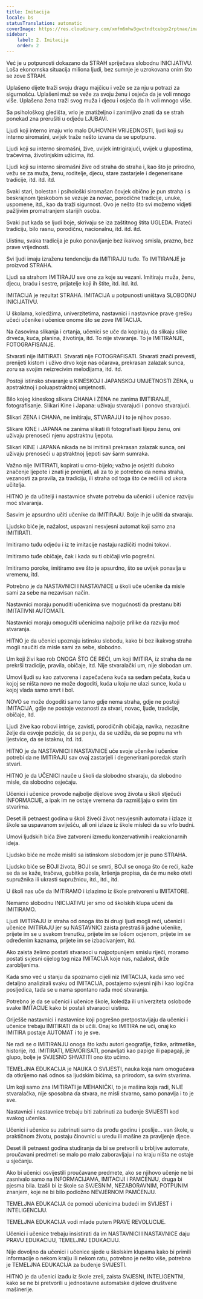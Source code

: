 ```yaml
---
title: Imitacija
locale: bs
statusTranslation: automatic
coverImage: https://res.cloudinary.com/xmfm6mhw3gwctndtcubgx2rptnae/image/upload/v1740337243/small_cover_educacion_fundamental_a051170f1c.webp
sidebar:
    label: 2. Imitacija
    order: 2
---
```

Već je u potpunosti dokazano da STRAH spriječava slobodnu INICIJATIVU. Loša ekonomska situacija miliona ljudi, bez sumnje je uzrokovana onim što se zove STRAH.

Uplašeno dijete traži svoju dragu majčicu i veže se za nju u potrazi za sigurnošću. Uplašeni muž se veže za svoju ženu i osjeća da je voli mnogo više. Uplašena žena traži svog muža i djecu i osjeća da ih voli mnogo više.

Sa psihološkog gledišta, vrlo je znatiželjno i zanimljivo znati da se strah ponekad zna prerušiti u odjeću LJUBAVI.

Ljudi koji interno imaju vrlo malo DUHOVNIH VRIJEDNOSTI, ljudi koji su interno siromašni, uvijek traže nešto izvana da se upotpune.

Ljudi koji su interno siromašni, žive, uvijek intrigirajući, uvijek u glupostima, tračevima, životinjskim užicima, itd.

Ljudi koji su interno siromašni žive od straha do straha i, kao što je prirodno, vežu se za muža, ženu, roditelje, djecu, stare zastarjele i degenerisane tradicije, itd. itd. itd.

Svaki stari, bolestan i psihološki siromašan čovjek obično je pun straha i s beskrajnom tjeskobom se vezuje za novac, porodične tradicije, unuke, uspomene, itd., kao da traži sigurnost. Ovo je nešto što svi možemo vidjeti pažljivim promatranjem starijih osoba.

Svaki put kada se ljudi boje, skrivaju se iza zaštitnog štita UGLEDA. Prateći tradiciju, bilo rasnu, porodičnu, nacionalnu, itd. itd. itd.

Uistinu, svaka tradicija je puko ponavljanje bez ikakvog smisla, prazno, bez prave vrijednosti.

Svi ljudi imaju izraženu tendenciju da IMITIRAJU tuđe. To IMITIRANJE je proizvod STRAHA.

Ljudi sa strahom IMITIRAJU sve one za koje su vezani. Imitiraju muža, ženu, djecu, braću i sestre, prijatelje koji ih štite, itd. itd. itd.

IMITACIJA je rezultat STRAHA. IMITACIJA u potpunosti uništava SLOBODNU INICIJATIVU.

U školama, koledžima, univerzitetima, nastavnici i nastavnice prave grešku učeći učenike i učenice onome što se zove IMITACIJA.

Na časovima slikanja i crtanja, učenici se uče da kopiraju, da slikaju slike drveća, kuća, planina, životinja, itd. To nije stvaranje. To je IMITIRANJE, FOTOGRAFISANJE.

Stvarati nije IMITIRATI. Stvarati nije FOTOGRAFISATI. Stvarati znači prevesti, prenijeti kistom i uživo drvo koje nas očarava, prekrasan zalazak sunca, zoru sa svojim neizrecivim melodijama, itd. itd.

Postoji istinsko stvaranje u KINESKOJ I JAPANSKOJ UMJETNOSTI ZENA, u apstraktnoj i poluapstraktnoj umjetnosti.

Bilo kojeg kineskog slikara CHANA i ZENA ne zanima IMITIRANJE, fotografisanje. Slikari Kine i Japana: uživaju stvarajući i ponovo stvarajući.

Slikari ZENA i CHANA, ne imitiraju, STVARAJU i to je njihov posao.

Slikare KINE i JAPANA ne zanima slikati ili fotografisati lijepu ženu, oni uživaju prenoseći njenu apstraktnu ljepotu.

Slikari KINE i JAPANA nikada ne bi imitirali prekrasan zalazak sunca, oni uživaju prenoseći u apstraktnoj ljepoti sav šarm sumraka.

Važno nije IMITIRATI, kopirati u crno-bijelo; važno je osjetiti duboko značenje ljepote i znati je prenijeti, ali za to je potrebno da nema straha, vezanosti za pravila, za tradiciju, ili straha od toga što će reći ili od ukora učitelja.

HITNO je da učitelji i nastavnice shvate potrebu da učenici i učenice razviju moć stvaranja.

Sasvim je apsurdno učiti učenike da IMITIRAJU. Bolje ih je učiti da stvaraju.

Ljudsko biće je, nažalost, uspavani nesvjesni automat koji samo zna IMITIRATI.

Imitiramo tuđu odjeću i iz te imitacije nastaju različiti modni tokovi.

Imitiramo tuđe običaje, čak i kada su ti običaji vrlo pogrešni.

Imitiramo poroke, imitiramo sve što je apsurdno, što se uvijek ponavlja u vremenu, itd.

Potrebno je da NASTAVNICI I NASTAVNICE u školi uče učenike da misle sami za sebe na nezavisan način.

Nastavnici moraju ponuditi učenicima sve mogućnosti da prestanu biti IMITATIVNI AUTOMATI.

Nastavnici moraju omogućiti učenicima najbolje prilike da razviju moć stvaranja.

HITNO je da učenici upoznaju istinsku slobodu, kako bi bez ikakvog straha mogli naučiti da misle sami za sebe, slobodno.

Um koji živi kao rob ONOGA ŠTO ĆE REĆI, um koji IMITIRA, iz straha da ne prekrši tradicije, pravila, običaje, itd. Nije stvaralački um, nije slobodan um.

Umovi ljudi su kao zatvorena i zapečaćena kuća sa sedam pečata, kuća u kojoj se ništa novo ne može dogoditi, kuća u koju ne ulazi sunce, kuća u kojoj vlada samo smrt i bol.

NOVO se može dogoditi samo tamo gdje nema straha, gdje ne postoji IMITACIJA, gdje ne postoje vezanosti za stvari, novac, ljude, tradicije, običaje, itd.

Ljudi žive kao robovi intrige, zavisti, porodičnih običaja, navika, nezasitne želje da osvoje pozicije, da se penju, da se uzdižu, da se popnu na vrh ljestvice, da se istaknu, itd. itd.

HITNO je da NASTAVNICI I NASTAVNICE uče svoje učenike i učenice potrebi da ne IMITIRAJU sav ovaj zastarjeli i degenerirani poredak starih stvari.

HITNO je da UČENICI nauče u školi da slobodno stvaraju, da slobodno misle, da slobodno osjećaju.

Učenici i učenice provode najbolje dijelove svog života u školi stječući INFORMACIJE, a ipak im ne ostaje vremena da razmišljaju o svim tim stvarima.

Deset ili petnaest godina u školi živeći život nesvjesnih automata i izlaze iz škole sa uspavanom sviješću, ali oni izlaze iz škole misleći da su vrlo budni.

Umovi ljudskih bića žive zatvoreni između konzervativnih i reakcionarnih ideja.

Ljudsko biće ne može misliti sa istinskom slobodom jer je puno STRAHA.

Ljudsko biće se BOJI života, BOJI se smrti, BOJI se onoga što će reći, kaže se da se kaže, tračeva, gubitka posla, kršenja propisa, da će mu neko oteti supružnika ili ukrasti supružnicu, itd., itd., itd.

U školi nas uče da IMITIRAMO i izlazimo iz škole pretvoreni u IMITATORE.

Nemamo slobodnu INICIJATIVU jer smo od školskih klupa učeni da IMITIRAMO.

Ljudi IMITIRAJU iz straha od onoga što bi drugi ljudi mogli reći, učenici i učenice IMITIRAJU jer su NASTAVNICI zaista prestrašili jadne učenike, prijete im se u svakom trenutku, prijete im se lošom ocjenom, prijete im se određenim kaznama, prijete im se izbacivanjem, itd.

Ako zaista želimo postati stvaraoci u najpotpunijem smislu riječi, moramo postati svjesni cijelog tog niza IMITACIJA koje nas, nažalost, drže zarobljenima.

Kada smo već u stanju da spoznamo cijeli niz IMITACIJA, kada smo već detaljno analizirali svaku od IMITACIJA, postajemo svjesni njih i kao logična posljedica, tada se u nama spontano rađa moć stvaranja.

Potrebno je da se učenici i učenice škole, koledža ili univerziteta oslobode svake IMITACIJE kako bi postali stvaraoci uistinu.

Griješše nastavnici i nastavnice koji pogrešno pretpostavljaju da učenici i učenice trebaju IMITIRATI da bi učili. Onaj ko IMITIRA ne uči, onaj ko IMITIRA postaje AUTOMAT i to je sve.

Ne radi se o IMITIRANJU onoga što kažu autori geografije, fizike, aritmetike, historije, itd. IMITIRATI, MEMORISATI, ponavljati kao papige ili papagaji, je glupo, bolje je SVJESNO SHVATITI ono što učimo.

TEMELJNA EDUKACIJA je NAUKA O SVIJESTI, nauka koja nam omogućava da otkrijemo naš odnos sa ljudskim bićima, sa prirodom, sa svim stvarima.

Um koji samo zna IMITIRATI je MEHANIČKI, to je mašina koja radi, NIJE stvaralačka, nije sposobna da stvara, ne misli stvarno, samo ponavlja i to je sve.

Nastavnici i nastavnice trebaju biti zabrinuti za buđenje SVIJESTI kod svakog učenika.

Učenici i učenice su zabrinuti samo da prođu godinu i poslije... van škole, u praktičnom životu, postaju činovnici u uredu ili mašine za pravljenje djece.

Deset ili petnaest godina studiranja da bi se pretvorili u brbljive automate, proučavani predmeti se malo po malo zaboravljaju i na kraju ništa ne ostaje u sjećanju.

Ako bi učenici osvijestili proučavane predmete, ako se njihovo učenje ne bi zasnivalo samo na INFORMACIJAMA, IMITACIJI i PAMĆENJU, druga bi pjesma bila. Izašli bi iz škole sa SVJESNIM, NEZABORAVNIM, POTPUNIM znanjem, koje ne bi bilo podložno NEVJERNOM PAMĆENJU.

TEMELJNA EDUKACIJA će pomoći učenicima budeći im SVIJEST i INTELIGENCIJU.

TEMELJNA EDUKACIJA vodi mlade putem PRAVE REVOLUCIJE.

Učenici i učenice trebaju insistirati da im NASTAVNICI I NASTAVNICE daju PRAVU EDUKACIJU, TEMELJNU EDUKACIJU.

Nije dovoljno da učenici i učenice sjede u školskim klupama kako bi primili informacije o nekom kralju ili nekom ratu, potrebno je nešto više, potrebna je TEMELJNA EDUKACIJA za buđenje SVIJESTI.

HITNO je da učenici izađu iz škole zreli, zaista SVJESNI, INTELIGENTNI, kako se ne bi pretvorili u jednostavne automatske dijelove društvene mašinerije.

